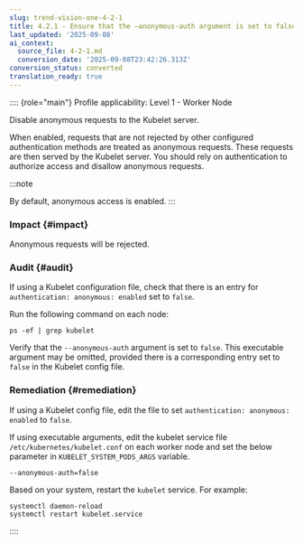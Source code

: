```yaml
---
slug: trend-vision-one-4-2-1
title: 4.2.1 - Ensure that the –anonymous-auth argument is set to false (Automated)
last_updated: '2025-09-08'
ai_context:
  source_file: 4-2-1.md
  conversion_date: '2025-09-08T23:42:26.313Z'
conversion_status: converted
translation_ready: true
---
```


:::: {role="main"}
Profile applicability: Level 1 - Worker Node

Disable anonymous requests to the Kubelet server.

When enabled, requests that are not rejected by other configured authentication methods are treated as anonymous requests. These requests are then served by the Kubelet server. You should rely on authentication to authorize access and disallow anonymous requests.

:::note

By default, anonymous access is enabled.
:::

### Impact {#impact}

Anonymous requests will be rejected.

### Audit {#audit}

If using a Kubelet configuration file, check that there is an entry for `authentication: anonymous: enabled` set to `false`.

Run the following command on each node:

``` codeblock
ps -ef | grep kubelet
```

Verify that the `--anonymous-auth` argument is set to `false`. This executable argument may be omitted, provided there is a corresponding entry set to `false` in the Kubelet config file.

### Remediation {#remediation}

If using a Kubelet config file, edit the file to set `authentication: anonymous: enabled` to `false`.

If using executable arguments, edit the kubelet service file `/etc/kubernetes/kubelet.conf` on each worker node and set the below parameter in `KUBELET_SYSTEM_PODS_ARGS` variable.

``` codeblock
--anonymous-auth=false
```

Based on your system, restart the `kubelet` service. For example:

``` codeblock
systemctl daemon-reload
systemctl restart kubelet.service
```
::::
